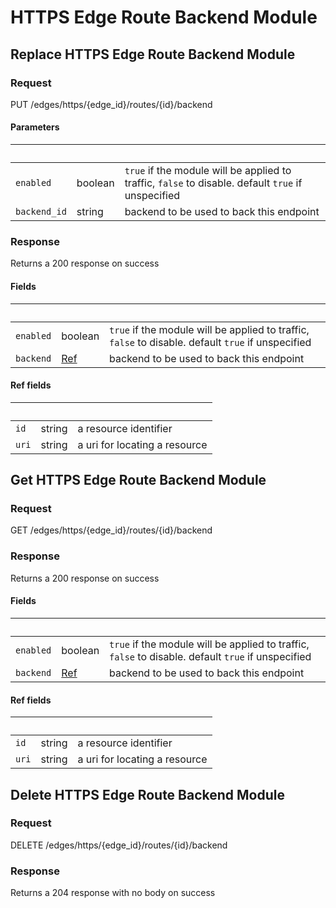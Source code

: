 
# HTTPS Edge Route Backend Module

## Replace HTTPS Edge Route Backend Module

### Request

PUT /edges/https/{edge_id}/routes/{id}/backend

<EdgeRouteBackendModuleReplaceRequest />

#### Parameters

| &nbsp;       | &nbsp;  | &nbsp;                                                                                             |
| ------------ | ------- | -------------------------------------------------------------------------------------------------- |
| `enabled`    | boolean | `true` if the module will be applied to traffic, `false` to disable. default `true` if unspecified |
| `backend_id` | string  | backend to be used to back this endpoint                                                           |

### Response

Returns a 200 response on success

<EdgeRouteBackendModuleReplaceResponse />

#### Fields

| &nbsp;    | &nbsp;                                                   | &nbsp;                                                                                             |
| --------- | -------------------------------------------------------- | -------------------------------------------------------------------------------------------------- |
| `enabled` | boolean                                                  | `true` if the module will be applied to traffic, `false` to disable. default `true` if unspecified |
| `backend` | [Ref](#api-edge-route-backend-module-replace-fields-ref) | backend to be used to back this endpoint                                                           |

#### Ref fields

| &nbsp; | &nbsp; | &nbsp;                        |
| ------ | ------ | ----------------------------- |
| `id`   | string | a resource identifier         |
| `uri`  | string | a uri for locating a resource |

## Get HTTPS Edge Route Backend Module

### Request

GET /edges/https/{edge_id}/routes/{id}/backend

<EdgeRouteBackendModuleGetRequest />

### Response

Returns a 200 response on success

<EdgeRouteBackendModuleGetResponse />

#### Fields

| &nbsp;    | &nbsp;                                               | &nbsp;                                                                                             |
| --------- | ---------------------------------------------------- | -------------------------------------------------------------------------------------------------- |
| `enabled` | boolean                                              | `true` if the module will be applied to traffic, `false` to disable. default `true` if unspecified |
| `backend` | [Ref](#api-edge-route-backend-module-get-fields-ref) | backend to be used to back this endpoint                                                           |

#### Ref fields

| &nbsp; | &nbsp; | &nbsp;                        |
| ------ | ------ | ----------------------------- |
| `id`   | string | a resource identifier         |
| `uri`  | string | a uri for locating a resource |

## Delete HTTPS Edge Route Backend Module

### Request

DELETE /edges/https/{edge_id}/routes/{id}/backend

<EdgeRouteBackendModuleDeleteRequest />

### Response

Returns a 204 response with no body on success
